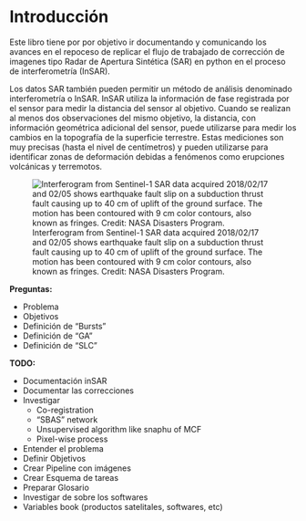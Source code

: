 # Introducción

Este libro tiene por por objetivo ir documentando y comunicando los avances en el repoceso de replicar el flujo de trabajado de corrección de imagenes tipo Radar de Apertura Sintética (SAR) en python en el proceso de interferometría (InSAR).

Los datos SAR también pueden permitir un método de análisis denominado interferometría o InSAR. InSAR utiliza la información de fase registrada por el sensor para medir la distancia del sensor al objetivo. Cuando se realizan al menos dos observaciones del mismo objetivo, la distancia, con información geométrica adicional del sensor, puede utilizarse para medir los cambios en la topografía de la superficie terrestre. Estas mediciones son muy precisas (hasta el nivel de centímetros) y pueden utilizarse para identificar zonas de deformación debidas a fenómenos como erupciones volcánicas y terremotos.

![Interferogram from Sentinel-1 SAR data acquired 2018/02/17 and 02/05 shows earthquake fault slip on a subduction thrust fault causing up to 40 cm of uplift of the ground surface. The motion has been contoured with 9 cm color contours, also known as fringes. Credit: NASA Disasters Program.](images/interferogram_Oaxaca2018.jpg){fig-align="center"}

**Preguntas:**

-   Problema
-   Objetivos
-   Definición de "Bursts"
-   Definición de "GA"
-   Definición de "SLC"

**TODO:**

-   Documentación inSAR
-   Documentar las correcciones
-   Investigar
    -   Co-registration
    -   "SBAS" network
    -   Unsupervised algorithm like snaphu of MCF
    -   Pixel-wise process
-   Entender el problema
-   Definir Objetivos
-   Crear Pipeline con imágenes
-   Crear Esquema de tareas
-   Preparar Glosario
-   Investigar de sobre los softwares
-   Variables book (productos satelitales, softwares, etc)

